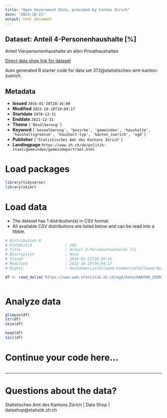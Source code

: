 ```yaml
---
title: "Open Government Data, provided by Canton Zurich"
date: "2023-10-21"
output: html_document
---
```


## Dataset: Anteil 4-Personenhaushalte [%]

Anteil Vierpersonenhaushalte an allen Privathaushalten

[Direct data shop link for dataset](https://www.zh.ch/de/politik-staat/statistik-daten/datenkatalog.html#/datasets/372@statistisches-amt-kanton-zuerich)

Auto generated R starter code for data set 372@statistisches-amt-kanton-zuerich.

## Metadata

- **Issued** `2016-01-20T20:16:00`
- **Modified** `2022-10-10T10:04:17`
- **Startdate** `1970-12-31`
- **Enddate** `2021-12-31`
- **Theme** `['Bevölkerung']`
- **Keyword** `['bevoelkerung', 'bezirke', 'gemeinden', 'haushalte', 'haushaltsgroesse', 'haushalt-typ', 'kanton_zuerich', 'ogd']`
- **Publisher** `['Statistisches Amt des Kantons Zürich']`
- **Landingpage** `https://www.zh.ch/de/politik-staat/gemeinden/gemeindeportraet.html`


# Load packages

```r

library(tidyverse)
library(skimr)

```

# Load data

-   The dataset has 1 distribution(s) in CSV format.
-   All available CSV distributions are listed below and can be read into a tibble.

```r

# Distribution 0
# Ktzhdistid               : 293
# Title                    : Anteil 4-Personenhaushalte [%]
# Description              : None
# Issued                   : 2016-01-21T16:30:35
# Modified                 : 2022-10-10T10:04:17
# Rights                   : NonCommercialAllowed-CommercialAllowed-ReferenceRequired

df <- read_delim('https://www.web.statistik.zh.ch/ogd/data/KANTON_ZUERICH_496.csv')



```

# Analyze data

```r

glimpse(df)
str(df)
skim(df)

head(df)
tail(df)

```

# Continue your code here...

```r

```

------------------------------------------------------------------------

# Questions about the data?

Statistisches Amt des Kantons Zürich | Data Shop | datashop@statistik.zh.ch
